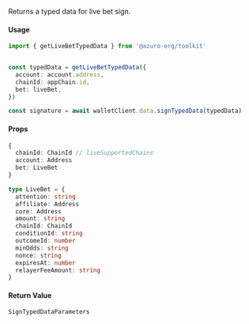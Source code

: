 Returns a typed data for live bet sign.

#### Usage

```ts
import { getLiveBetTypedData } from '@azuro-org/toolkit'


const typedData = getLiveBetTypedData({
  account: account.address,
  chainId: appChain.id,
  bet: liveBet,
})

const signature = await walletClient.data.signTypedData(typedData)
```

#### Props

```ts
{
  chainId: ChainId // liveSupportedChains
  account: Address
  bet: LiveBet
}
```

```ts
type LiveBet = {
  attention: string
  affiliate: Address
  core: Address
  amount: string
  chainId: ChainId
  conditionId: string
  outcomeId: number
  minOdds: string
  nonce: string
  expiresAt: number
  relayerFeeAmount: string
}
```

#### Return Value

`SignTypedDataParameters`
